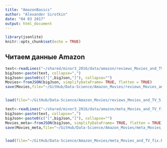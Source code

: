 ```yaml
---
title: "AmazonBasics"
author: "Alexander Sirotkin"
date: "04 03 2017"
output: html_document
---
```


```r
library(jsonlite)
knitr::opts_chunk$set(echo = TRUE)
```

## Читаем данные Amazon

```r
text<-readLines("~/shared/minor3_2016/data/amazon/reviews_Movies_and_TV_5.json")
bigJson<-paste(text, collapse=",")
bigJson<-paste0(c("[",bigJson,"]"), collapse="")
Movies<-fromJSON(bigJson, simplifyDataFrame= TRUE, flatten = TRUE)
save(Movies,file="~/GitHub/Data-Science/Amazon_Movies/reviews_Movies_and_TV_5.Rdata")


load(file="~/GitHub/Data-Science/Amazon_Movies/reviews_Movies_and_TV_5.Rdata")
```

```r
text<-readLines("~/shared/minor3_2016/data/amazon/meta_Movies_and_TV_fix.json")
bigJson<-paste(text, collapse=",")
bigJson<-paste0(c("[",bigJson,"]"), collapse="")
Movies_meta<-fromJSON(bigJson, simplifyDataFrame= TRUE, flatten = TRUE)
save(Movies_meta,file="~/GitHub/Data-Science/Amazon_Movies/meta_Movies_and_TV_fix.Rdata")


load(file="~/GitHub/Data-Science/Amazon_Movies/meta_Movies_and_TV_fix.Rdata")
```



